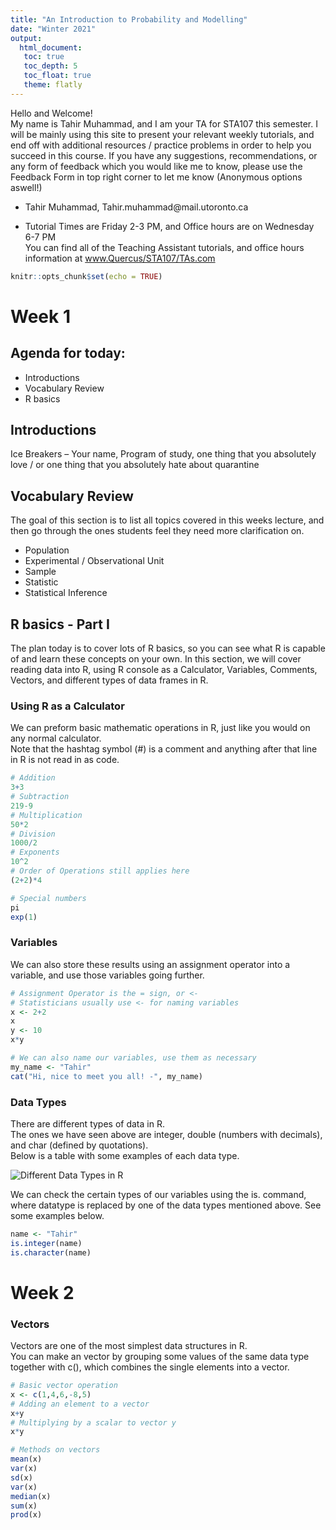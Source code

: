 ```yaml
---
title: "An Introduction to Probability and Modelling"
date: "Winter 2021" 
output: 
  html_document:
   toc: true
   toc_depth: 5
   toc_float: true 
   theme: flatly
---
```


Hello and Welcome! <br>
My name is Tahir Muhammad, and I am your TA for STA107 this semester. I will be mainly using this site to present your relevant weekly tutorials, and end off with additional resources / practice problems in order to help you succeed in this course. If you have any suggestions, recommendations, or any form of feedback which you would like me to know, please use the Feedback Form in top right corner to let me know (Anonymous options aswell!)

- <span class="glyphicon glyphicon-user" aria-hidden="true"></span> Tahir Muhammad, Tahir.muhammad@mail.utoronto.ca 

- Tutorial Times are Friday 2-3 PM, and Office hours are on Wednesday 6-7 PM <br>
You can find all of the Teaching Assistant tutorials, and office hours information at
[www.Quercus/STA107/TAs.com](https://q.utoronto.ca/courses/212245/pages/zoom-links-to-tutorials-and-ta-office-hours?module_item_id=2195690)

```r
knitr::opts_chunk$set(echo = TRUE)
```

# Week 1

## Agenda for today:

- Introductions 
- Vocabulary Review
- R basics 

## Introductions

Ice Breakers -- Your name, Program of study, one thing that you absolutely love / or one thing that you absolutely hate about quarantine

## Vocabulary Review

The goal of this section is to list all topics covered in this weeks lecture, and then go through the ones students feel they need more clarification on. 

- Population
- Experimental / Observational Unit
- Sample 
- Statistic
- Statistical Inference

## R basics - Part I

The plan today is to cover lots of R basics, so you can see what R is capable of and learn these concepts on your own. In this section, we will cover reading data into R, using R console as a Calculator, Variables, Comments, Vectors, and different types of data frames in R.

### Using R as a Calculator

We can preform basic mathematic operations in R, just like you would on any normal calculator. <br> Note that the hashtag symbol (#) is a comment and anything after that line in R is not read in as code. 

```r
# Addition 
3+3
# Subtraction
219-9
# Multiplication
50*2
# Division
1000/2
# Exponents
10^2
# Order of Operations still applies here
(2+2)*4
```

```r
# Special numbers
pi
exp(1)
```

### Variables

We can also store these results using an assignment operator into a variable, and use those variables going further. 

```r
# Assignment Operator is the = sign, or <- 
# Statisticians usually use <- for naming variables
x <- 2+2
x
y <- 10
x*y

# We can also name our variables, use them as necessary
my_name <- "Tahir"
cat("Hi, nice to meet you all! -", my_name)
```

### Data Types

There are different types of data in R. <br>
The ones we have seen above are integer, double (numbers with decimals), and char (defined by quotations).<br> Below is a table with some examples of each data type.<br>

![Different Data Types in R](images/Week1/Datatypes.png)
\vspace{12pt}<br>

We can check the certain types of our variables using the is.<data type> command, where datatype is replaced by one of the data types mentioned above. See some examples below. 

```r
name <- "Tahir"
is.integer(name)
is.character(name)
```

# Week 2

### Vectors

Vectors are one of the most simplest data structures in R. <br>
You can make an vector by grouping some values of the same data type together with c(), which combines the single elements into a vector. <br>

```r
# Basic vector operation
x <- c(1,4,6,-8,5)
# Adding an element to a vector
x+y
# Multiplying by a scalar to vector y
x*y

# Methods on vectors
mean(x)
var(x)
sd(x)
var(x)
median(x)
sum(x)
prod(x) 
```

